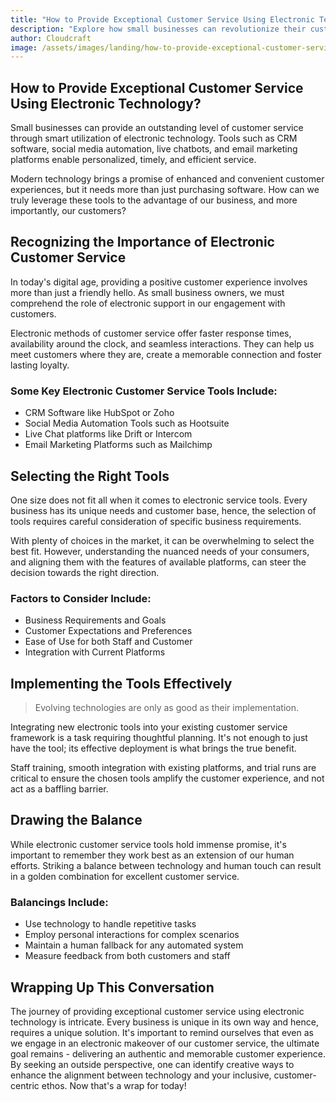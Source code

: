 ```yaml
---
title: "How to Provide Exceptional Customer Service Using Electronic Technology"
description: "Explore how small businesses can revolutionize their customer service experience using electronic technology. Ideal for retail or service businesses with less than 10 staff."
author: Cloudcraft
image: /assets/images/landing/how-to-provide-exceptional-customer-service-using-electronic-technology.jpg
---
```


## How to Provide Exceptional Customer Service Using Electronic Technology?

Small businesses can provide an outstanding level of customer service through smart utilization of electronic technology. Tools such as CRM software, social media automation, live chatbots, and email marketing platforms enable personalized, timely, and efficient service.

Modern technology brings a promise of enhanced and convenient customer experiences, but it needs more than just purchasing software. How can we truly leverage these tools to the advantage of our business, and more importantly, our customers?

<ServicesBlurb />

## Recognizing the Importance of Electronic Customer Service

In today's digital age, providing a positive customer experience involves more than just a friendly hello. As small business owners, we must comprehend the role of electronic support in our engagement with customers.

Electronic methods of customer service offer faster response times, availability around the clock, and seamless interactions. They can help us meet customers where they are, create a memorable connection and foster lasting loyalty.

### Some Key Electronic Customer Service Tools Include:

* CRM Software like HubSpot or Zoho
* Social Media Automation Tools such as Hootsuite
* Live Chat platforms like Drift or Intercom
* Email Marketing Platforms such as Mailchimp

## Selecting the Right Tools

One size does not fit all when it comes to electronic service tools. Every business has its unique needs and customer base, hence, the selection of tools requires careful consideration of specific business requirements.

With plenty of choices in the market, it can be overwhelming to select the best fit. However, understanding the nuanced needs of your consumers, and aligning them with the features of available platforms, can steer the decision towards the right direction.

### Factors to Consider Include:

* Business Requirements and Goals
* Customer Expectations and Preferences
* Ease of Use for both Staff and Customer
* Integration with Current Platforms
  
<GetStartedBlurb />

## Implementing the Tools Effectively

<blockquote>Evolving technologies are only as good as their implementation.</blockquote>

Integrating new electronic tools into your existing customer service framework is a task requiring thoughtful planning. It's not enough to just have the tool; its effective deployment is what brings the true benefit.

Staff training, smooth integration with existing platforms, and trial runs are critical to ensure the chosen tools amplify the customer experience, and not act as a baffling barrier.

## Drawing the Balance

While electronic customer service tools hold immense promise, it's important to remember they work best as an extension of our human efforts. Striking a balance between technology and human touch can result in a golden combination for excellent customer service.

### Balancings Include:

* Use technology to handle repetitive tasks
* Employ personal interactions for complex scenarios
* Maintain a human fallback for any automated system
* Measure feedback from both customers and staff

## Wrapping Up This Conversation

The journey of providing exceptional customer service using electronic technology is intricate. Every business is unique in its own way and hence, requires a unique solution. It's important to remind ourselves that even as we engage in an electronic makeover of our customer service, the ultimate goal remains - delivering an authentic and memorable customer experience. By seeking an outside perspective, one can identify creative ways to enhance the alignment between technology and your inclusive, customer-centric ethos. Now that's a wrap for today!